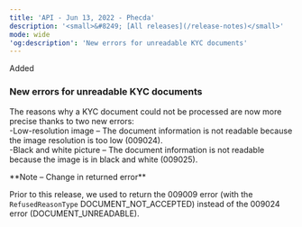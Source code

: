 ```yaml
---
title: 'API - Jun 13, 2022 - Phecda'  
description: '<small>&#8249; [All releases](/release-notes)</small>'  
mode: wide  
'og:description': 'New errors for unreadable KYC documents'  
---
```

  
  <div class="pill pill-green">Added</div> 
  
### New errors for unreadable KYC documents  

The reasons why a KYC document could not be processed are now more precise thanks to two new errors:  
-Low-resolution image – The document information is not readable because the image resolution is too low (009024).  
-Black and white picture – The document information is not readable because the image is in black and white (009025).  

<Note>  
**Note – Change in returned error** 
  
Prior to this release, we used to return the 009009 error (with the `RefusedReasonType` DOCUMENT_NOT_ACCEPTED) instead of the 009024 error (DOCUMENT_UNREADABLE).  
</Note>